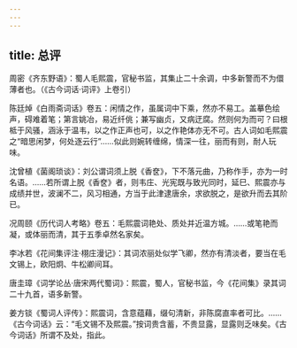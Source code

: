 ```yaml
---
---
---
```

title: 总评
---




周密《齐东野语》：蜀人毛熙震，官秘书监，其集止二十余调，中多新警而不为儇薄者也。（《古今词话·词评》上卷引）

陈廷焯《白雨斋词话》卷五：闲情之作，虽属词中下乘，然亦不易工。盖摹色绘声，碍难着笔；第言姚冶，易近纤佻；兼写幽贞，又病迂腐。然则何为而可？曰根柢于风骚，涵泳于温韦，以之作正声也可，以之作艳体亦无不可。古人词如毛熙震之“暗思闲梦，何处逐云行”……似此则婉转缠绵，情深一往，丽而有则，耐人玩味。

沈曾植《菌阁琐谈》：刘公谓词须上脱《香奁》，下不落元曲，乃称作手，亦为一时名语。……若所谓上脱《香奁》者，则韦庄、光宪既与致光同时，延巳、熙震亦与成绩并世，波澜不二，风习相通，方当于此津逮唐余，求欲脱之，是欲升而去其阶已。

况周颐《历代词人考略》卷五：毛熙震词艳处、质处并近温方城。……或笔艳而凝，或体丽而清，其于五季卓然名家矣。

李冰若《花间集评注·栩庄漫记》：其词浓丽处似学飞卿，然亦有清淡者，要当在毛文锡上，欧阳炯、牛松卿间耳。

唐圭璋《词学论丛·唐宋两代蜀词》：熙震，蜀人，官秘书监，今《花间集》录其词二十九首，语多新警。

姜方锬《蜀词人评传》：熙震词，含意蕴藉，缀句清新，非陈腐直率者可比。……《古今词话》云：“毛文锡不及熙震。”按词贵含蓄，不贵显露，显露则乏味矣。《古今词话》所谓不及处，指此。